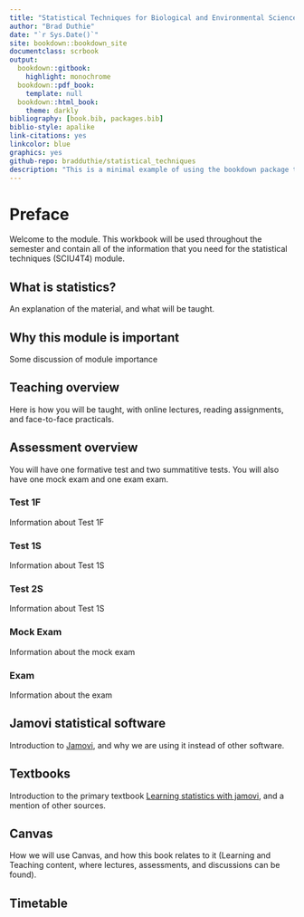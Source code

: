 ```yaml
--- 
title: "Statistical Techniques for Biological and Environmental Sciences"
author: "Brad Duthie"
date: "`r Sys.Date()`"
site: bookdown::bookdown_site
documentclass: scrbook
output: 
  bookdown::gitbook:
    highlight: monochrome
  bookdown::pdf_book:
    template: null
  bookdown::html_book:
    theme: darkly
bibliography: [book.bib, packages.bib]
biblio-style: apalike
link-citations: yes
linkcolor: blue
graphics: yes
github-repo: bradduthie/statistical_techniques
description: "This is a minimal example of using the bookdown package to write a book. The output format for this example is bookdown::gitbook."
---
```


# Preface {-}

Welcome to the module. This workbook will be used throughout the semester and contain all of the information that you need for the statistical techniques (SCIU4T4) module.

## What is statistics?

An explanation of the material, and what will be taught.

## Why this module is important

Some discussion of module importance

## Teaching overview

Here is how you will be taught, with online lectures, reading assignments, and face-to-face practicals.

## Assessment overview

You will have one formative test and two summatitive tests. You will also have one mock exam and one exam exam.

### Test 1F

Information about Test 1F

### Test 1S 

Information about Test 1S

### Test 2S 

Information about Test 1S

### Mock Exam

Information about the mock exam

### Exam 

Information about the exam

## Jamovi statistical software

Introduction to [Jamovi](https://www.jamovi.org/), and why we are using it instead of other software.

## Textbooks

Introduction to the primary textbook [Learning statistics with jamovi](https://www.learnstatswithjamovi.com/), and a mention of other sources.


## Canvas

How we will use Canvas, and how this book relates to it (Learning and Teaching content, where lectures, assessments, and discussions can be found).

## Timetable









